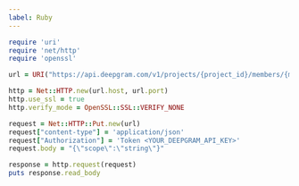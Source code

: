 ---
label: Ruby
---

```ruby
require 'uri'
require 'net/http'
require 'openssl'

url = URI("https://api.deepgram.com/v1/projects/{project_id}/members/{member_id}/scopes")

http = Net::HTTP.new(url.host, url.port)
http.use_ssl = true
http.verify_mode = OpenSSL::SSL::VERIFY_NONE

request = Net::HTTP::Put.new(url)
request["content-type"] = 'application/json'
request["Authorization"] = 'Token <YOUR_DEEPGRAM_API_KEY>'
request.body = "{\"scope\":\"string\"}"

response = http.request(request)
puts response.read_body
```
